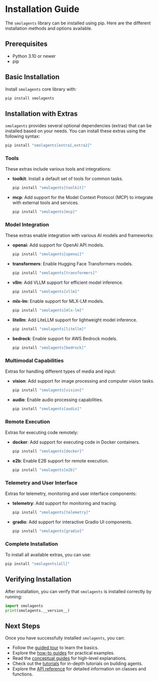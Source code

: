 # Installation Guide

The `smolagents` library can be installed using pip. Here are the different installation methods and options available.

## Prerequisites
- Python 3.10 or newer
- pip

## Basic Installation

Install `smolagents` core library with:
```bash
pip install smolagents
```

## Installation with Extras

`smolagents` provides several optional dependencies (extras) that can be installed based on your needs.
You can install these extras using the following syntax:
```bash
pip install "smolagents[extra1,extra2]"
```

### Tools
These extras include various tools and integrations:
- **toolkit**: Install a default set of tools for common tasks.
  ```bash
  pip install "smolagents[toolkit]"
  ```
- **mcp**: Add support for the Model Context Protocol (MCP) to integrate with external tools and services.
  ```bash
  pip install "smolagents[mcp]"
  ```

### Model Integration
These extras enable integration with various AI models and frameworks:
- **openai**: Add support for OpenAI API models.
  ```bash
  pip install "smolagents[openai]"
  ```
- **transformers**: Enable Hugging Face Transformers models.
  ```bash
  pip install "smolagents[transformers]"
  ```
- **vllm**: Add VLLM support for efficient model inference.
  ```bash
  pip install "smolagents[vllm]"
  ```
- **mlx-lm**: Enable support for MLX-LM models.
  ```bash
  pip install "smolagents[mlx-lm]"
  ```
- **litellm**: Add LiteLLM support for lightweight model inference.
  ```bash
  pip install "smolagents[litellm]"
  ```
- **bedrock**: Enable support for AWS Bedrock models.
  ```bash
  pip install "smolagents[bedrock]"
  ```

### Multimodal Capabilities
Extras for handling different types of media and input:
- **vision**: Add support for image processing and computer vision tasks.
  ```bash
  pip install "smolagents[vision]"
  ```
- **audio**: Enable audio processing capabilities.
  ```bash
  pip install "smolagents[audio]"
  ```

### Remote Execution
Extras for executing code remotely:
- **docker**: Add support for executing code in Docker containers.
  ```bash
  pip install "smolagents[docker]"
  ```
- **e2b**: Enable E2B support for remote execution.
  ```bash
  pip install "smolagents[e2b]"
  ```

### Telemetry and User Interface
Extras for telemetry, monitoring and user interface components:
- **telemetry**: Add support for monitoring and tracing.
  ```bash
  pip install "smolagents[telemetry]"
  ```
- **gradio**: Add support for interactive Gradio UI components.
  ```bash
  pip install "smolagents[gradio]"
  ```

### Complete Installation
To install all available extras, you can use:
```bash
pip install "smolagents[all]"
```

## Verifying Installation
After installation, you can verify that `smolagents` is installed correctly by running:
```python
import smolagents
print(smolagents.__version__)
```

## Next Steps
Once you have successfully installed `smolagents`, you can:
- Follow the [guided tour](./guided_tour) to learn the basics.
- Explore the [how-to guides](./examples/text_to_sql) for practical examples.
- Read the [conceptual guides](./conceptual_guides/intro_agents) for high-level explanations.
- Check out the [tutorials](./tutorials/building_good_agents) for in-depth tutorials on building agents.
- Explore the [API reference](./reference/index) for detailed information on classes and functions.
